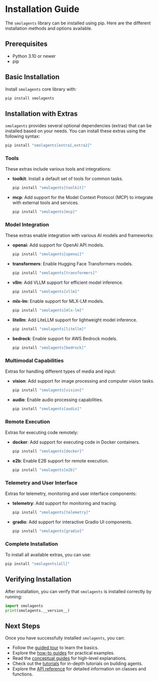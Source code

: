 # Installation Guide

The `smolagents` library can be installed using pip. Here are the different installation methods and options available.

## Prerequisites
- Python 3.10 or newer
- pip

## Basic Installation

Install `smolagents` core library with:
```bash
pip install smolagents
```

## Installation with Extras

`smolagents` provides several optional dependencies (extras) that can be installed based on your needs.
You can install these extras using the following syntax:
```bash
pip install "smolagents[extra1,extra2]"
```

### Tools
These extras include various tools and integrations:
- **toolkit**: Install a default set of tools for common tasks.
  ```bash
  pip install "smolagents[toolkit]"
  ```
- **mcp**: Add support for the Model Context Protocol (MCP) to integrate with external tools and services.
  ```bash
  pip install "smolagents[mcp]"
  ```

### Model Integration
These extras enable integration with various AI models and frameworks:
- **openai**: Add support for OpenAI API models.
  ```bash
  pip install "smolagents[openai]"
  ```
- **transformers**: Enable Hugging Face Transformers models.
  ```bash
  pip install "smolagents[transformers]"
  ```
- **vllm**: Add VLLM support for efficient model inference.
  ```bash
  pip install "smolagents[vllm]"
  ```
- **mlx-lm**: Enable support for MLX-LM models.
  ```bash
  pip install "smolagents[mlx-lm]"
  ```
- **litellm**: Add LiteLLM support for lightweight model inference.
  ```bash
  pip install "smolagents[litellm]"
  ```
- **bedrock**: Enable support for AWS Bedrock models.
  ```bash
  pip install "smolagents[bedrock]"
  ```

### Multimodal Capabilities
Extras for handling different types of media and input:
- **vision**: Add support for image processing and computer vision tasks.
  ```bash
  pip install "smolagents[vision]"
  ```
- **audio**: Enable audio processing capabilities.
  ```bash
  pip install "smolagents[audio]"
  ```

### Remote Execution
Extras for executing code remotely:
- **docker**: Add support for executing code in Docker containers.
  ```bash
  pip install "smolagents[docker]"
  ```
- **e2b**: Enable E2B support for remote execution.
  ```bash
  pip install "smolagents[e2b]"
  ```

### Telemetry and User Interface
Extras for telemetry, monitoring and user interface components:
- **telemetry**: Add support for monitoring and tracing.
  ```bash
  pip install "smolagents[telemetry]"
  ```
- **gradio**: Add support for interactive Gradio UI components.
  ```bash
  pip install "smolagents[gradio]"
  ```

### Complete Installation
To install all available extras, you can use:
```bash
pip install "smolagents[all]"
```

## Verifying Installation
After installation, you can verify that `smolagents` is installed correctly by running:
```python
import smolagents
print(smolagents.__version__)
```

## Next Steps
Once you have successfully installed `smolagents`, you can:
- Follow the [guided tour](./guided_tour) to learn the basics.
- Explore the [how-to guides](./examples/text_to_sql) for practical examples.
- Read the [conceptual guides](./conceptual_guides/intro_agents) for high-level explanations.
- Check out the [tutorials](./tutorials/building_good_agents) for in-depth tutorials on building agents.
- Explore the [API reference](./reference/index) for detailed information on classes and functions.
